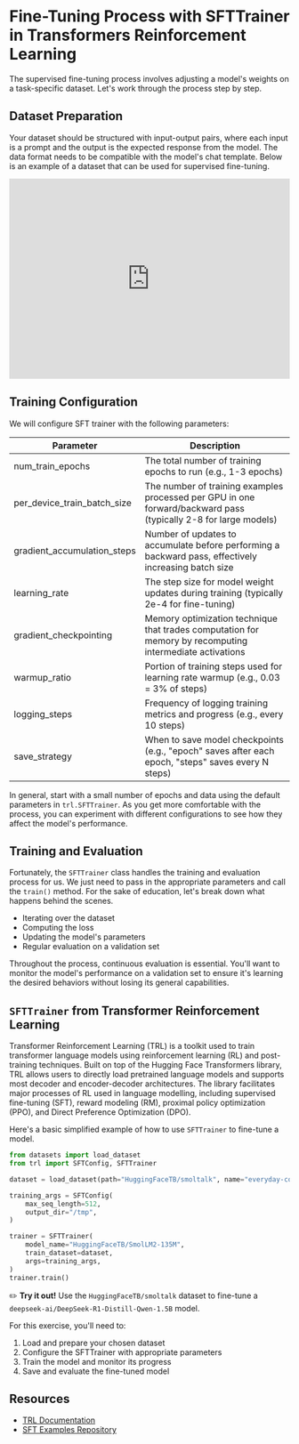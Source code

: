 # Fine-Tuning Process with SFTTrainer in Transformers Reinforcement Learning

The supervised fine-tuning process involves adjusting a model's weights on a task-specific dataset. Let's work through the process step by step.

## Dataset Preparation

Your dataset should be structured with input-output pairs, where each input is a prompt and the output is the expected response from the model. The data format needs to be compatible with the model's chat template. Below is an example of a dataset that can be used for supervised fine-tuning.

<iframe
  src="https://huggingface.co/datasets/HuggingFaceTB/smoltalk/embed/viewer/all/train?row=0"
  frameborder="0"
  width="100%"
  height="360px"
></iframe>

## Training Configuration

We will configure SFT trainer with the following parameters:

| Parameter | Description |
|-----------|-------------|
| num_train_epochs | The total number of training epochs to run (e.g., 1-3 epochs) |
| per_device_train_batch_size | The number of training examples processed per GPU in one forward/backward pass (typically 2-8 for large models) |
| gradient_accumulation_steps | Number of updates to accumulate before performing a backward pass, effectively increasing batch size |
| learning_rate | The step size for model weight updates during training (typically 2e-4 for fine-tuning) |
| gradient_checkpointing | Memory optimization technique that trades computation for memory by recomputing intermediate activations |
| warmup_ratio | Portion of training steps used for learning rate warmup (e.g., 0.03 = 3% of steps) |
| logging_steps | Frequency of logging training metrics and progress (e.g., every 10 steps) |
| save_strategy | When to save model checkpoints (e.g., "epoch" saves after each epoch, "steps" saves every N steps) |

In general, start with a small number of epochs and data using the default parameters in `trl.SFTTrainer`. As you get more comfortable with the process, you can experiment with different configurations to see how they affect the model's performance.

## Training and Evaluation

Fortunately, the `SFTTrainer` class handles the training and evaluation process for us. We just need to pass in the appropriate parameters and call the `train()` method. For the sake of education, let's break down what happens behind the scenes.

- Iterating over the dataset
- Computing the loss
- Updating the model's parameters
- Regular evaluation on a validation set

Throughout the process, continuous evaluation is essential. You'll want to monitor the model's performance on a validation set to ensure it's learning the desired behaviors without losing its general capabilities. 

## `SFTTrainer` from Transformer Reinforcement Learning

Transformer Reinforcement Learning (TRL) is a toolkit used to train transformer language models using reinforcement learning (RL) and post-training techniques. Built on top of the Hugging Face Transformers library, TRL allows users to directly load pretrained language models and supports most decoder and encoder-decoder architectures. The library facilitates major processes of RL used in language modelling, including supervised fine-tuning (SFT), reward modeling (RM), proximal policy optimization (PPO), and Direct Preference Optimization (DPO).

Here's a basic simplified example of how to use `SFTTrainer` to fine-tune a model.

```python
from datasets import load_dataset
from trl import SFTConfig, SFTTrainer

dataset = load_dataset(path="HuggingFaceTB/smoltalk", name="everyday-conversations")

training_args = SFTConfig(
    max_seq_length=512,
    output_dir="/tmp",
)

trainer = SFTTrainer(
    model_name="HuggingFaceTB/SmolLM2-135M",
    train_dataset=dataset,
    args=training_args,
)
trainer.train()
```

<Tip>

✏️ **Try it out!** Use the `HuggingFaceTB/smoltalk` dataset to fine-tune a `deepseek-ai/DeepSeek-R1-Distill-Qwen-1.5B` model.

For this exercise, you'll need to:
1. Load and prepare your chosen dataset
2. Configure the SFTTrainer with appropriate parameters
3. Train the model and monitor its progress
4. Save and evaluate the fine-tuned model

</Tip>

## Resources

- [TRL Documentation](https://huggingface.co/docs/trl)
- [SFT Examples Repository](https://github.com/huggingface/trl/tree/main/examples/sft)